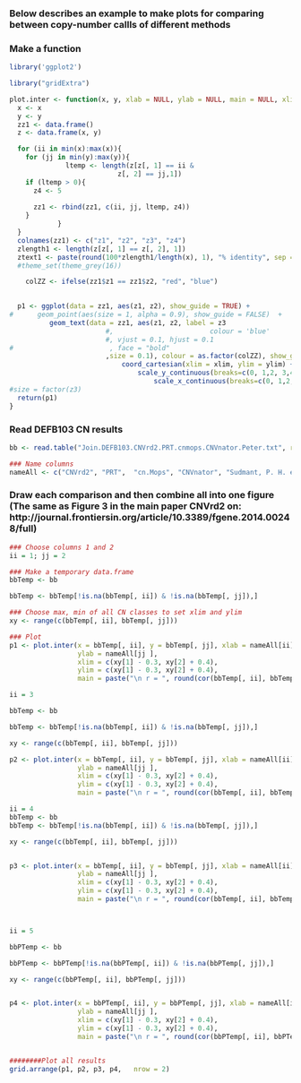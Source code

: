 ### Below describes an example to make plots for comparing between copy-number callls of different methods

### Make a function
```r
library('ggplot2')

library("gridExtra")

plot.inter <- function(x, y, xlab = NULL, ylab = NULL, main = NULL, xlim = NULL, ylim = NULL){
  x <- x
  y <- y
  zz1 <- data.frame()
  z <- data.frame(x, y)

  for (ii in min(x):max(x)){
    for (jj in min(y):max(y)){
              ltemp <- length(z[z[, 1] == ii &
                           z[, 2] == jj,1])
    if (ltemp > 0){
      z4 <- 5
                             
      zz1 <- rbind(zz1, c(ii, jj, ltemp, z4))
    }
            }
  }
  colnames(zz1) <- c("z1", "z2", "z3", "z4")
  zlength1 <- length(z[z[, 1] == z[, 2], 1])
  ztext1 <- paste(round(100*zlength1/length(x), 1), "% identity", sep ="")
  #theme_set(theme_grey(16))

    colZZ <- ifelse(zz1$z1 == zz1$z2, "red", "blue")

  
  p1 <- ggplot(data = zz1, aes(z1, z2), show_guide = TRUE) +
#      geom_point(aes(size = 1, alpha = 0.9), show_guide = FALSE)  +
          geom_text(data = zz1, aes(z1, z2, label = z3
                        #,                        colour = 'blue'
                        #, vjust = 0.1, hjust = 0.1
#                        , face = "bold"
                        ,size = 0.1), colour = as.factor(colZZ), show_guide = FALSE )  +
                            coord_cartesian(xlim = xlim, ylim = ylim) + xlab(xlab) + ylab(ylab) + ggtitle(paste(main, "\n",ztext1)) + theme(panel.grid.major = element_line(colour = "#999999")) +
                                scale_y_continuous(breaks=c(0, 1,2, 3,4, 5, 6, 7,8, 9, 10, 11)) +
                                    scale_x_continuous(breaks=c(0, 1,2, 3, 4, 5, 6, 7, 8, 9, 10, 11))
#size = factor(z3)
  return(p1)
}

```

### Read DEFB103 CN results

```r
bb <- read.table("Join.DEFB103.CNVrd2.PRT.cnmops.CNVnator.Peter.txt", row.names=1)

### Name columns
nameAll <- c("CNVrd2", "PRT",  "cn.Mops", "CNVnator", "Sudmant, P. H. et al. (2010)")
```
### Draw each comparison and then combine all into one figure (The same as Figure 3 in the main paper CNVrd2 on: http://journal.frontiersin.org/article/10.3389/fgene.2014.00248/full)

```r
### Choose columns 1 and 2
ii = 1; jj = 2

### Make a temporary data.frame
bbTemp <- bb

bbTemp <- bbTemp[!is.na(bbTemp[, ii]) & !is.na(bbTemp[, jj]),]

### Choose max, min of all CN classes to set xlim and ylim
xy <- range(c(bbTemp[, ii], bbTemp[, jj]))

### Plot
p1 <- plot.inter(x = bbTemp[, ii], y = bbTemp[, jj], xlab = nameAll[ii],
                 ylab = nameAll[jj ],
                 xlim = c(xy[1] - 0.3, xy[2] + 0.4),
                 ylim = c(xy[1] - 0.3, xy[2] + 0.4),
                 main = paste("\n r = ", round(cor(bbTemp[, ii], bbTemp[, jj]), 2), sep = ""))

ii = 3

bbTemp <- bb

bbTemp <- bbTemp[!is.na(bbTemp[, ii]) & !is.na(bbTemp[, jj]),]

xy <- range(c(bbTemp[, ii], bbTemp[, jj]))

p2 <- plot.inter(x = bbTemp[, ii], y = bbTemp[, jj], xlab = nameAll[ii],
                 ylab = nameAll[jj ],
                 xlim = c(xy[1] - 0.3, xy[2] + 0.4),
                 ylim = c(xy[1] - 0.3, xy[2] + 0.4),
                 main = paste("\n r = ", round(cor(bbTemp[, ii], bbTemp[, jj]), 2), sep = ""))

ii = 4
bbTemp <- bb
bbTemp <- bbTemp[!is.na(bbTemp[, ii]) & !is.na(bbTemp[, jj]),]

xy <- range(c(bbTemp[, ii], bbTemp[, jj]))


p3 <- plot.inter(x = bbTemp[, ii], y = bbTemp[, jj], xlab = nameAll[ii],
                 ylab = nameAll[jj ],
                 xlim = c(xy[1] - 0.3, xy[2] + 0.4),
                 ylim = c(xy[1] - 0.3, xy[2] + 0.4),
                 main = paste("\n r = ", round(cor(bbTemp[, ii], bbTemp[, jj]), 2), sep = ""))



ii = 5

bbPTemp <- bb

bbPTemp <- bbPTemp[!is.na(bbPTemp[, ii]) & !is.na(bbPTemp[, jj]),]

xy <- range(c(bbPTemp[, ii], bbPTemp[, jj]))


p4 <- plot.inter(x = bbPTemp[, ii], y = bbPTemp[, jj], xlab = nameAll[ii],
                 ylab = nameAll[jj ],
                 xlim = c(xy[1] - 0.3, xy[2] + 0.4),
                 ylim = c(xy[1] - 0.3, xy[2] + 0.4),
                 main = paste("\n r = ", round(cor(bbPTemp[, ii], bbPTemp[, jj]), 2), sep = ""))


########Plot all results
grid.arrange(p1, p2, p3, p4,   nrow = 2)
```

